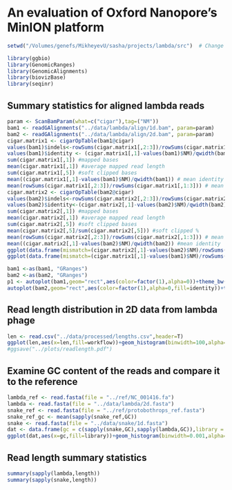 An evaluation of Oxford Nanopore's MinION platform
========================================================
```r
setwd("/Volumes/genefs/MikheyevU/sasha/projects/lambda/src")  # Change this to your src directory!
```

```r
library(ggbio)
library(GenomicRanges)
library(GenomicAlignments)
library(biovizBase)
library(seqinr)
```

## Summary statistics for aligned lambda reads
```r
param <- ScanBamParam(what=c("cigar"),tag=("NM"))
bam1 <- readGAlignments("../data/lambda/align/1d.bam", param=param)
bam2 <- readGAlignments("../data/lambda/align/2d.bam", param=param)
cigar.matrix1 <- cigarOpTable(bam1@cigar)
values(bam1)$indels<-rowSums(cigar.matrix1[,2:3])/rowSums(cigar.matrix1[,1:3])
values(bam1)$identity <- (cigar.matrix1[,1]-values(bam1)$NM)/qwidth(bam1)
sum(cigar.matrix1[,1]) #mapped bases
mean(cigar.matrix1[,1]) #average mapped read length
sum(cigar.matrix1[,5]) #soft clipped bases
mean((cigar.matrix1[,1]-values(bam1)$NM)/qwidth(bam1)) # mean identity
mean(rowSums(cigar.matrix1[,2:3])/rowSums(cigar.matrix1[,1:3])) # mean indels
cigar.matrix2 <- cigarOpTable(bam2@cigar)
values(bam2)$indels<-rowSums(cigar.matrix2[,2:3])/rowSums(cigar.matrix2[,1:3])
values(bam2)$identity<-(cigar.matrix2[,1]-values(bam2)$NM)/qwidth(bam2)
sum(cigar.matrix2[,1]) #mapped bases
mean(cigar.matrix2[,1]) #average mapped read length
sum(cigar.matrix2[,5]) #soft clipped bases
mean(cigar.matrix2[,5]/sum(cigar.matrix2[,5])) #soft clipped %
mean(rowSums(cigar.matrix2[,2:3])/rowSums(cigar.matrix2[,1:3])) # mean indels
mean((cigar.matrix2[,1]-values(bam2)$NM)/qwidth(bam2)) #mean identity
ggplot(data.frame(mismatch=(cigar.matrix2[,1]-values(bam2)$NM)/rowSums(cigar.matrix2)))+geom_histogram(aes(x=mismatch)) +scale_x_log10() #mean mismatches for aligned sections of reads
ggplot(data.frame(mismatch=(cigar.matrix1[,1]-values(bam1)$NM)/rowSums(cigar.matrix1)))+geom_histogram(aes(x=mismatch)) +scale_x_log10() #mean mismatches for aligned sections of reads

bam1 <-as(bam1, "GRanges")
bam2 <-as(bam2, "GRanges")
p1 <- autoplot(bam1,geom="rect",aes(color=factor(1),alpha=0))+theme_bw()+scale_color_manual(values=c("white"))+guides(colour=FALSE,alpha=FALSE)
autoplot(bam2,geom="rect",aes(color=factor(1),alpha=0,fill=identity))+theme_bw()+scale_color_manual(values=c("white"))+guides(colour=FALSE,alpha=FALSE)+scale_fill_gradient(low="grey", high="blue")+theme(legend.justification=c(0,0), legend.position=c(0,.4))
```

## Read length distribution in 2D data from lambda phage

```r
len <- read.csv("../data/processed/lengths.csv",header=T)
ggplot(len,aes(x=len,fill=workflow))+geom_histogram(binwidth=100,alpha=.5)+xlim(0,15000)+theme_bw()+scale_fill_manual(values=c("red","steelblue"))+geom_vline(xintercept=6800)
#ggsave("../plots/readlength.pdf")

```

## Examine GC content of the reads and compare it to the reference
```r
lambda_ref <- read.fasta(file = "../ref/NC_001416.fa")
lambda <- read.fasta(file = "../data/lambda/2d.fasta")
snake_ref <- read.fasta(file = "../ref/protobothrops_ref.fasta")
snake_ref_gc <- mean(sapply(snake_ref,GC))
snake <- read.fasta(file = "../data/snake/1d.fasta")
dat <- data.frame(gc = c(sapply(snake,GC),sapply(lambda,GC)),library = c(rep("snake",length(snake)),rep("lambda",length(lambda))))
ggplot(dat,aes(x=gc,fill=library))+geom_histogram(binwidth=0.001,alpha=.5)+xlim(0.35,.6)+theme_bw()+scale_fill_manual(values=c("red","steelblue"))+geom_vline(xintercept=GC(lambda_ref[[1]]),color="red")+geom_vline(xintercept=snake_ref_gc,color="steelblue")+annotate("text",x=GC(lambda_ref[[1]])+.02,y=310,label="lambda GC")+annotate("text",x=snake_ref_gc+.025,y=310,label="snake assembly GC")
```

## Read length summary statistics
```r
summary(sapply(lambda,length))
summary(sapply(snake,length))
```